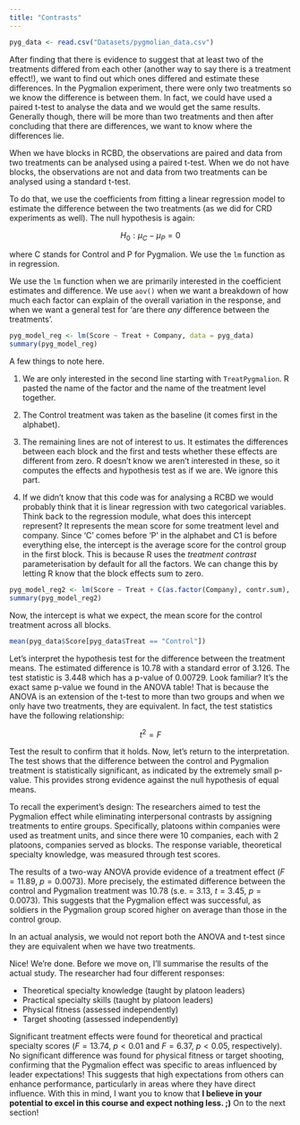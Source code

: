 ```yaml
---
title: "Contrasts"
---
```


```r

pyg_data <- read.csv("Datasets/pygmolian_data.csv")

```

After finding that there is evidence to suggest that at least two of the treatments differed from each other (another way to say there is a treatment effect!), we want to find out which ones differed and estimate these differences. In the Pygmalion experiment, there were only two treatments so we know the difference is between them. In fact, we could have used a paired t-test to analyse the data and we would get the same results. Generally though, there will be more than two treatments and then after concluding that there are differences, we want to know where the differences lie.

::: column-margin
When we have blocks in RCBD, the observations are paired and data from two treatments can be analysed using a paired t-test. When we do not have blocks, the observations are not and data from two treatments can be analysed using a standard t-test.
:::

To do that, we use the coefficients from fitting a linear regression model to estimate the difference between the two treatments (as we did for CRD experiments as well). The null hypothesis is again:

$$H_0: \mu_C - \mu_P = 0 $$

where C stands for Control and P for Pygmalion. We use the `lm` function as in regression.

::: column-margin
We use the `lm` function when we are primarily interested in the coefficient estimates and difference. We use `aov()` when we want a breakdown of how much each factor can explain of the overall variation in the response, and when we want a general test for 'are there *any* difference between the treatments'.
:::

```r

pyg_model_reg <- lm(Score ~ Treat + Company, data = pyg_data)
summary(pyg_model_reg)

```

A few things to note here.

1.  We are only interested in the second line starting with `TreatPygmalion`. R pasted the name of the factor and the name of the treatment level together.

2.  The Control treatment was taken as the baseline (it comes first in the alphabet).

3.  The remaining lines are not of interest to us. It estimates the differences between each block and the first and tests whether these effects are different from zero. R doesn't know we aren't interested in these, so it computes the effects and hypothesis test as if we are. We ignore this part.

4.  If we didn't know that this code was for analysing a RCBD we would probably think that it is linear regression with two categorical variables. Think back to the regression module, what does this intercept represent? It represents the mean score for some treatment level and company. Since 'C' comes before 'P' in the alphabet and C1 is before everything else, the intercept is the average score for the control group in the first block. This is because R uses the *treatment contrast* parameterisation by default for all the factors. We can change this by letting R know that the block effects sum to zero.

```r

pyg_model_reg2 <- lm(Score ~ Treat + C(as.factor(Company), contr.sum), data = pyg_data)
summary(pyg_model_reg2)

```

Now, the intercept is what we expect, the mean score for the control treatment across all blocks.

```r
mean(pyg_data$Score[pyg_data$Treat == "Control"])

```

Let's interpret the hypothesis test for the difference between the treatment means. The estimated difference is 10.78 with a standard error of 3.126. The test statistic is 3.448 which has a p-value of 0.00729. Look familiar? It's the exact same p-value we found in the ANOVA table! That is because the ANOVA is an extension of the t-test to more than two groups and when we only have two treatments, they are equivalent. In fact, the test statistics have the following relationship:

$$ t^2 = F$$

Test the result to confirm that it holds. Now, let's return to the interpretation. The test shows that the difference between the control and Pygmalion treatment is statistically significant, as indicated by the extremely small p-value. This provides strong evidence against the null hypothesis of equal means.

To recall the experiment's design: The researchers aimed to test the Pygmalion effect while eliminating interpersonal contrasts by assigning treatments to entire groups. Specifically, platoons within companies were used as treatment units, and since there were 10 companies, each with 2 platoons, companies served as blocks. The response variable, theoretical specialty knowledge, was measured through test scores.

The results of a two-way ANOVA provide evidence of a treatment effect ($F = 11.89$, $p = 0.0073$). More precisely, the estimated difference between the control and Pygmalion treatment was 10.78 (s.e. = $3.13$, $t = 3.45$, $p = 0.0073$). This suggests that the Pygmalion effect was successful, as soldiers in the Pygmalion group scored higher on average than those in the control group.

:::{.column-margin}

In an actual analysis, we would not report both the ANOVA and t-test since they are equivalent when we have two treatments. 

:::

Nice! We're done. Before we move on, I'll summarise the results of the actual study. The researcher had four different responses:

-   Theoretical specialty knowledge (taught by platoon leaders)
-   Practical specialty skills (taught by platoon leaders)
-   Physical fitness (assessed independently)
-   Target shooting (assessed independently)

Significant treatment effects were found for theoretical and practical specialty scores ($F = 13.74$, $p < 0.01$ and $F = 6.37$, $p < 0.05$, respectively). No significant difference was found for physical fitness or target shooting, confirming that the Pygmalion effect was specific to areas influenced by leader expectations! This suggests that high expectations from others can enhance performance, particularly in areas where they have direct influence. With this in mind, I want you to know that **I believe in your potential to excel in this course and expect nothing less. ;)** On to the next section!
